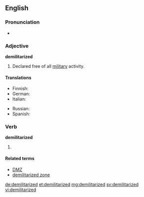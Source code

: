 ==English==

===Pronunciation===
* {{a|UK}} {{IPA|/dɪˈmɪlɪtəɹaɪzd/}}

===Adjective===
'''demilitarized'''

# Declared free of all [[military]] activity.

====Translations====
{{trans-top|declared free of all military}}
* Finnish: {{t|fi|demilitarisoitu}}
* German: {{t|de|entmilitarisiert}}
* Italian: {{t|it|demilitarizzato}}
{{trans-mid}}
* Russian: {{t|ru|демилитаризованный|tr=demilitarizóvannyj|sc=Cyrl}}
* Spanish: {{t|es|desmilitarizado}}
{{trans-bottom}}

===Verb===
'''demilitarized'''

# {{en-past of|demilitarize}}

====Related terms====
* [[DMZ]]
* [[demilitarized zone]]

[[de:demilitarized]]
[[et:demilitarized]]
[[mg:demilitarized]]
[[sv:demilitarized]]
[[vi:demilitarized]]